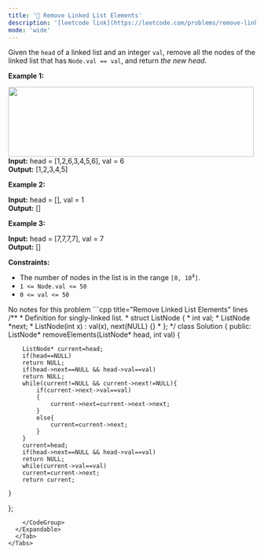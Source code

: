 ```yaml
---
title: '🧩 Remove Linked List Elements'
description: '[leetcode link](https://leetcode.com/problems/remove-linked-list-elements/description/)'
mode: 'wide'
---
```

<Tabs>
  <Tab title="Question" icon="circle-question" iconType="regular">
    <Card>
      <p>Given the <code>head</code> of a linked list and an integer <code>val</code>, remove all the nodes of the linked list that has <code>Node.val == val</code>, and return <em>the new head</em>.</p>   <p><strong class="example">Example 1:</strong></p> <img alt="" src="https://assets.leetcode.com/uploads/2021/03/06/removelinked-list.jpg" style="width: 500px; height: 142px;" />  <strong>Input:</strong> head = [1,2,6,3,4,5,6], val = 6 <br/> <strong>Output:</strong> [1,2,3,4,5]   <p><strong class="example">Example 2:</strong></p>   <strong>Input:</strong> head = [], val = 1 <br/> <strong>Output:</strong> []   <p><strong class="example">Example 3:</strong></p>   <strong>Input:</strong> head = [7,7,7,7], val = 7 <br/> <strong>Output:</strong> []    <p><strong>Constraints:</strong></p>  <ul>  <li>The number of nodes in the list is in the range <code>[0, 10<sup>4</sup>]</code>.</li>  <li><code>1 &lt;= Node.val &lt;= 50</code></li>  <li><code>0 &lt;= val &lt;= 50</code></li> </ul> 
    </Card>
  </Tab>
  <Tab title="Solution" icon="lightbulb" iconType="regular" >
    <Card>
      No notes for this problem
    </Card>
  <Expandable title="code">
    <CodeGroup dropdown>
```cpp title="Remove Linked List Elements" lines
/**
 * Definition for singly-linked list.
 * struct ListNode {
 *     int val;
 *     ListNode *next;
 *     ListNode(int x) : val(x), next(NULL) {}
 * };
 */
class Solution {
public:
    ListNode* removeElements(ListNode* head, int val) {
        
        ListNode* current=head;
        if(head==NULL)
        return NULL;
        if(head->next==NULL && head->val==val)
        return NULL;
        while(current!=NULL && current->next!=NULL){
            if(current->next->val==val)
            {
                current->next=current->next->next;
            }
            else{
                current=current->next;
            }
        }
        current=head;
        if(head->next==NULL && head->val==val)
        return NULL;
        while(current->val==val)
        current=current->next;
        return current;
        
    }
};
```
    </CodeGroup>
  </Expandable>
  </Tab>
</Tabs>